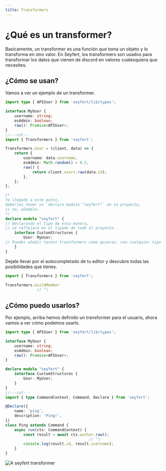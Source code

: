 ```yaml
---
title: Transformers
---
```

# ¿Qué es un transformer?

Basicamente, un transformer es una función que toma un objeto y lo transforma en otro valor. En Seyfert, los transformers son usados para transformar los datos que vienen de discord en valores cualesquiera que necesites.

## ¿Cómo se usan?

Vamos a ver un ejemplo de un transformer.

```ts twoslash
import type { APIUser } from 'seyfert/lib/types';

interface MyUser {
    username: string;
    esAdmin: boolean;
    raw(): Promise<APIUser>;
}
//---cut---
import { Transformers } from 'seyfert';

Transformers.User = (client, data) => {
    return {
        username: data.username,
        esAdmin: Math.random() > 0.5,
        raw() {
            return client.users.raw(data.id);
        },
    };
};

/*
Ya llegado a este punto,
deberias tener un `declare module "seyfert"` en tu proyecto,
si no, añadelo.
*/
declare module "seyfert" {
// Declarando el tipo de esta manera, 
// se reflejará en el tipado de todo el proyecto.
    interface CustomStructures {
        User: MyUser;
// Puedes añadir tantos transformers como quieras, con cualquier tipo
    }
}
```
Dejate llevar por el autocompletado de tu editor y descubre todas las posibilidades que tienes.
```ts twoslash
import { Transformers } from 'seyfert';

Transformers.GuildMember
              // ^|
```

## ¿Cómo puedo usarlos?

Por ejemplo, arriba hemos definido un transformer para el usuario, ahora vamos a ver cómo podemos usarlo.
```ts twoslash
import type { APIUser } from 'seyfert/lib/types';

interface MyUser {
    username: string;
    esAdmin: boolean;
    raw(): Promise<APIUser>;
}

declare module "seyfert" {
    interface CustomStructures {
        User: MyUser;
    }
}
//---cut---
import { type CommandContext, Command, Declare } from 'seyfert';

@Declare({
    name: 'ping',
    description: 'Ping!',
})
class Ping extends Command {
    async run(ctx: CommandContext) {
        const result = await ctx.author.raw();
                                     // ^|
        console.log(result.id, result.username);
    }
}
```
![A seyfert transformer](./public/transformers.gif)

